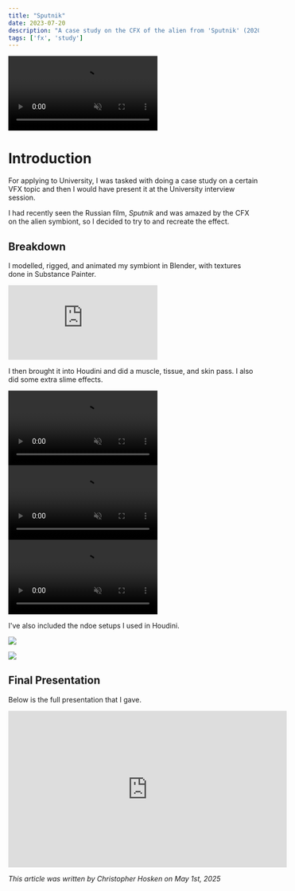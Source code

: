 ```yaml
---
title: "Sputnik"
date: 2023-07-20
description: "A case study on the CFX of the alien from 'Sputnik' (2020)."
tags: ['fx', 'study']
---
```


<div class="video-container">
    <video controls muted>
    <source src="/blog/sputnik/final_render.mov" type="video/mp4"/>
    </video>
</div>

# Introduction

For applying to University, I was tasked with doing a case study on a certain VFX topic and then I would have present it at the University interview session.

I had recently seen the Russian film, *Sputnik* and was amazed by the CFX on the alien symbiont, so I decided to try to and recreate the effect.

## Breakdown
I modelled, rigged, and animated my symbiont in Blender, with textures done in Substance Painter. 

<div class="video-container"> <iframe title="Sputnik Symbont" frameborder="0" allowfullscreen mozallowfullscreen="true" webkitallowfullscreen="true" allow="autoplay; fullscreen; xr-spatial-tracking" xr-spatial-tracking execution-while-out-of-viewport execution-while-not-rendered web-share src="https://sketchfab.com/models/86d0f53cc6094d2da615947af39fcd99/embed"> </iframe> 
</div>

I then brought it into Houdini and did a muscle, tissue, and skin pass. I also did some extra slime effects.

<div class="video-container">
    <video controls muted>
    <source src="/blog/sputnik/00_bone_anim.mp4" type="video/mp4"/>
    </video>
</div>

<div class="video-container">
    <video controls muted>
    <source src="/blog/sputnik/02_muscle_sim.mp4" type="video/mp4"/>
    </video>
</div>

<div class="video-container">
    <video controls muted>
    <source src="/blog/sputnik/03_tissue_sim.mp4" type="video/mp4"/>
    </video>
</div>

I've also included the ndoe setups I used in Houdini.

![](/blog/sputnik/houdini_file.png)

![](/blog/sputnik/houdini_fx_file.png)

## Final Presentation

Below is the full presentation that I gave.

<div class="video-container">
<iframe width="560" height="315" src="https://www.youtube.com/embed/j-NHHUyZN-g?si=_CKWlDziEclZgpP5" title="YouTube video player" frameborder="0" allow="accelerometer; autoplay; clipboard-write; encrypted-media; gyroscope; picture-in-picture; web-share" referrerpolicy="strict-origin-when-cross-origin" allowfullscreen></iframe>
</div>

*This article was written by Christopher Hosken on May 1st, 2025*